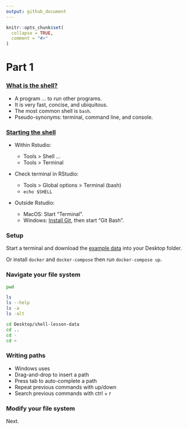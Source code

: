 ```yaml
---
output: github_document
---
```


```r
knitr::opts_chunk$set(
  collapse = TRUE,
  comment = "#>"
)
```

# Part 1

### [What is the shell?](https://happygitwithr.com/shell.html#what-is-the-shell)

* A program ... to run other programs.
* It is very fast, concise, and ubiquitous.
* The most common shell is `bash`.
* Pseudo-synonyms: terminal, command line, and console.

### [Starting the shell](https://happygitwithr.com/shell.html#starting-the-shell)

* Within Rstudio:

    * Tools > Shell ...
    * Tools > Terminal

* Check terminal in RStudio:

    * Tools > Global options > Terminal (bash)
    * `echo $SHELL`

* Outside Rstudio: 

    * MacOS: Start "Terminal".
    * Windows: [Install Git](https://happygitwithr.com/install-git.html), then
    start "Git Bash".

### Setup

Start a terminal and download the [example
data]("https://swcarpentry.github.io/shell-novice/data/shell-lesson-data.zip") into your Desktop folder.

Or install `docker` and `docker-compose` then run `docker-compose up`.

### Navigate your file system

```bash
pwd

ls
ls --help
ls -a
ls -alt

cd Desktop/shell-lesson-data
cd ..
cd -
cd ~
```

### Writing paths

* Windows uses \
* Drag-and-drop to insert a path
* Press tab to auto-complete a path
* Repeat previous commands with up/down
* Search previous commands with ctrl + r

### Modify your file system

Next.
